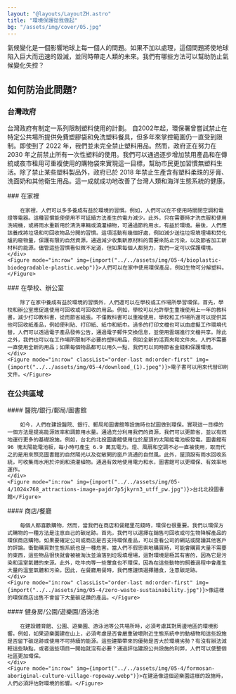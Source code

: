 ```yaml
---
layout: "@layouts/LayoutZH.astro"
title: "環境保護從我做起"
bg: "/assets/img/cover/05.jpg"
---
```



氣候變化是一個影響地球上每一個人的問題。如果不加以處理，這個問題將使地球陷入巨大而迅速的毀滅，並同時帶走人類的未來。我們有哪些方法可以幫助防止氣候變化失控？

## 如何防治此問題?

### 台灣政府

台灣政府有制定一系列限制塑料使用的計劃。 自2002年起，環保署曾嘗試禁止在特定公共場所提供免費塑膠袋和免洗塑料餐具，但多年來掌控範圍仍一直受到限制。即使到了 2022 年，我們並未完全禁止塑料用品。然而，政府正在努力在 2030 年之前禁止所有一次性塑料的使用。我們可以通過逐步增加禁用產品和在傳統或夜市租用可重複使用的購物袋來實現這一目標，幫助市民更加習慣無塑料生活。除了禁止某些塑料製品外，政府已於 2018 年禁止生產含有塑料柔珠的牙膏、洗面奶和其他衛生用品。這一成就成功地改善了台灣人類和海洋生態系統的健康。

<Row>
    <div>
        ### 在家裡

        在家裡，人們可以多多養成有益於環境的習慣。例如，人們可以在不使用時關閉空調和電燈等電器。這種習慣能使使用不可延續方法產生的電力減少。此外，只在需要時才洗衣服和使用洗碗機，或將雨水重新用於清洗車輛或澆灌植物，可通過節約用水，有益於環境。最後，人們應該養成將垃圾和可回收物品分開的習慣。這項活動有幾個好處，例如減少送往垃圾填埋場和焚化爐的廢物量，保護有限的自然資源，通過減少收集新原材料的需要來防止污染，以及節省加工新材料的能源。儘管這些習慣看似微不足道，但如果每個人都努力，我們一定可以保護環境。
    </div>
    <Figure mode="in:row" img={import("../../assets/img/05-4/bioplastic-biodegradable-plastic.webp")}>人們可以在家中使用環保產品，例如生物可分解塑料。</Figure>
</Row>

<Row classList="mb-3">
    <div>
        ### 在學校、辦公室

        除了在家中養成有益於環境的習慣外，人們還可以在學校或工作場所學習環保。首先，學校和辦公室應促進使用可回收或可回收的用品。例如，學校可以允許學生重複使用上一年的教科書，減少打印教科書，從而節省紙張。不僅教科書可以重複使用，學校和工作場所還可以提供其他可回收紙產品，例如便利貼、打印紙、紙巾和紙巾。過多的打印文檔也可以由虛擬工作環境代替，人們可以透過電子產品發佈公告，通過電子郵件交換信息，並使用雲端進行文檔共享。除此之外，我們也可以在工作場所限制不必要的塑料用品，例如全新的活頁夾和文件夾。人們不需要一直使用全新的用品；如果每個物品都可以用久一點，我們可以同時節省金錢和保護環境。
    </div>
    <Figure mode="in:row" classList="order-last md:order-first" img={import("../../assets/img/05-4/download_(1).jpeg")}>電子書可以用來代替印刷文件。</Figure>
</Row>

### 在公共區域

<Row>
    <div>
        #### 醫院/銀行/郵局/圖書館

        如今，人們在建設醫院、銀行、郵局和圖書館等設施時也試圖做到環保。實現這一目標的一個方法是提高能源效率和調節用水量。通過充分利用我們的資源，我們可以更節省，並以有效地運行更多的基礎設施。例如，台北的北投圖書館使用位於屋頂的太陽能電池板發電。圖書館有 96 塊太陽能電池板，每小時可產生 6.9 萬瓦電力。燈、風扇和空調不必一直被使用，取而代之的是用來照亮圖書館的自然陽光以及從敞開的窗戶流通的自然風。此外，屋頂設有雨水回收系統，可收集雨水用於沖廁和澆灌植物。通過有效地使用電力和水，圖書館可以更環保、有效率地運作。
    </div>
    <Figure mode="in:row" img={import("../../assets/img/05-4/1024x768_attractions-image-pajdr7p5jkyrn3_utff_pw.jpg")}>台北北投圖書館</Figure>
</Row>
    
<Row>
    <div>
        #### 商店/餐廳
            
        每個人都喜歡購物，然而，當我們在商店和餐館里花錢時，環保也很重要。我們以環保方式購物的一種方法是注意自己的碳足跡。首先，我們可以選擇在銷售可回收或可生物降解產品的環保商店購物。如果要確定公司或商店是否支持環保產品，可以查看公司的網站或閱讀其他客戶的評論。衝動購買對生態系統也是一種危害。當人們不假思索地購買時，可能會購買大量不需要的東西，這些物品很快就會被被淘汰並淪落到垃圾填埋場，這對環境是極其有害的，因為它是污染和溫室氣體的來源。此外，吃牛肉等一些葷食也不環保，因為在這些動物的飼養過程中會產生大量的溫室氣體和污染。因此，在餐廳用餐時，我們應謹慎選擇膳食，注意碳足跡。
    </div>
    <Figure mode="in:row" classList="order-last md:order-first" img={import("../../assets/img/05-4/zero-waste-sustainability.jpg")}>像這樣的環保商店出售不會留下大量碳足蹟的產品。</Figure>
</Row>

<Row>
    <div>
        #### 健身房/公園/遊樂園/游泳池

        在建設體育館、公園、遊樂園、游泳池等公共場所時，必須考慮其對周邊地區的環境影響。例如，如果遊樂園建在山上，必須考慮是否會嚴重破壞附近生態系統中的動植物和這些設施是否留下碳足跡或使用不可持續的能源。這些建築帶來的優勢是否大於環境劣勢？有沒有辦法減輕這些缺點，或者這些項目一開始就沒有必要？通過評估建設公共設施的利弊，人們可以使整個社區更加環保。
    </div>
    <Figure mode="in:row" img={import("../../assets/img/05-4/formosan-aboriginal-culture-village-ropeway.webp")}>在建造像這個遊樂園這樣的設施時，人們必須評估對環境的影響。</Figure>
</Row>
